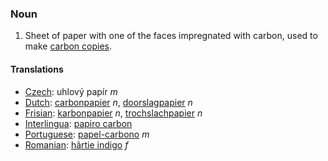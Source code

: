 ===Noun===
#Sheet of paper with one of the faces impregnated with carbon, used to make [[carbon copy|carbon copies]].
====Translations====
*[[Czech]]: uhlový papír  ''m''
*[[Dutch]]: [[carbonpapier]] ''n'', [[doorslagpapier]] ''n''
*[[Frisian]]: [[karbonpapier]] ''n'', [[trochslachpapier]] ''n''
*[[Interlingua]]: [[papiro carbon]]
*[[Portuguese]]: [[papel-carbono]] ''m''
*[[Romanian]]: [[hârtie indigo]] ''f''